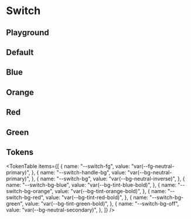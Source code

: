 



<Meta title="Switch" of={SwitchStories} />

# Switch

<ThemeSelect />

## Playground

<Canvas of={SwitchStories.Default} />
<Controls />

## Default

<Canvas of={SwitchStories.Color_Default} />

## Blue

<Canvas of={SwitchStories.Color_Blue} />

## Orange

<Canvas of={SwitchStories.Color_Orange} />

## Red

<Canvas of={SwitchStories.Color_Red} />

## Green

<Canvas of={SwitchStories.Color_Green} />

## Tokens

<TokenTable
  items={[
    {
      name: "--switch-fg",
      value: "var(--fg-neutral-primary)",
    },
    {
      name: "--switch-handle-bg",
      value: "var(--bg-neutral-primary)",
    },
    {
      name: "--switch-bg",
      value: "var(--bg-neutral-inverse)",
    },
    {
      name: "--switch-bg-blue",
      value: "var(--bg-tint-blue-bold)",
    },
    {
      name: "--switch-bg-orange",
      value: "var(--bg-tint-orange-bold)",
    },
    {
      name: "--switch-bg-red",
      value: "var(--bg-tint-red-bold)",
    },
    {
      name: "--switch-bg-green",
      value: "var(--bg-tint-green-bold)",
    },
    {
      name: "--switch-bg-off",
      value: "var(--bg-neutral-secondary)",
    },
  ]}
/>

<Toaster className="sb-unstyled" position="bottom-right" />
